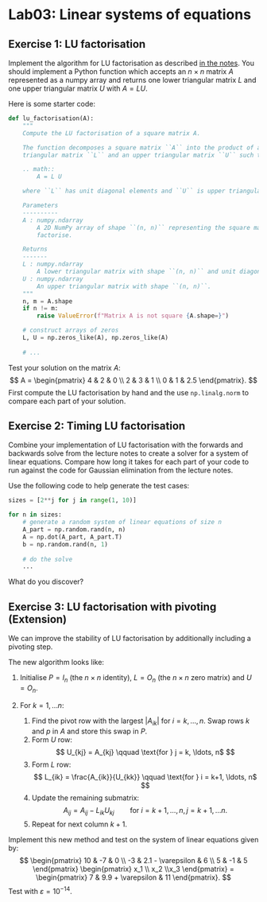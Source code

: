 # Lab03: Linear systems of equations

## Exercise 1: LU factorisation

Implement the algorithm for LU factorisation as described [in the notes](https://comp2870-2526.github.io/linear-algebra-notes/src/lec04.html#sec-LU-factorisation). You should implement a Python function which accepts an $n \times n$ matrix $A$ represented as a numpy array and returns one lower triangular matrix $L$ and one upper triangular matrix $U$ with $A = LU$.

Here is some starter code:
```python
def lu_factorisation(A):
    """
    Compute the LU factorisation of a square matrix A.

    The function decomposes a square matrix ``A`` into the product of a lower
    triangular matrix ``L`` and an upper triangular matrix ``U`` such that:

    .. math::
        A = L U

    where ``L`` has unit diagonal elements and ``U`` is upper triangular.

    Parameters
    ----------
    A : numpy.ndarray
        A 2D NumPy array of shape ``(n, n)`` representing the square matrix to
        factorise.

    Returns
    -------
    L : numpy.ndarray
        A lower triangular matrix with shape ``(n, n)`` and unit diagonal.
    U : numpy.ndarray
        An upper triangular matrix with shape ``(n, n)``.
    """
    n, m = A.shape
    if n != m:
        raise ValueError(f"Matrix A is not square {A.shape=}")

    # construct arrays of zeros
    L, U = np.zeros_like(A), np.zeros_like(A)
    
    # ...
```

Test your solution on the matrix $A$:
$$
A = \begin{pmatrix}
4 & 2 & 0 \\ 2 & 3 & 1 \\ 0 & 1 & 2.5
\end{pmatrix}.
$$
First compute the LU factorisation by hand and the use `np.linalg.norm` to compare each part of your solution.

## Exercise 2: Timing LU factorisation

Combine your implementation of LU factorisation with the forwards and backwards solve from the lecture notes to create a solver for a system of linear equations. Compare how long it takes for each part of your code to run against the code for Gaussian elimination from the lecture notes.

Use the following code to help generate the test cases:

```python
sizes = [2**j for j in range(1, 10)]

for n in sizes:
    # generate a random system of linear equations of size n
    A_part = np.random.rand(n, n)
    A = np.dot(A_part, A_part.T)
    b = np.random.rand(n, 1)
    
    # do the solve
    ...
```

What do you discover?

## Exercise 3: LU factorisation with pivoting (Extension)

We can improve the stability of LU factorisation by additionally including a pivoting step.

The new algorithm looks like:

1. Initialise $P = I_n$ (the $n \times n$ identity), $L = O_n$ (the $n \times n$ zero matrix) and $U = O_n$.
2. For $k = 1, \ldots n$:

    1. Find the pivot row with the largest $|A_{ik}|$ for $i = k, \ldots, n$. Swap rows $k$ and $p$ in $A$ and store this swap in $P$.
    2. Form $U$ row:
       $$
       U_{kj} = A_{kj} \qquad \text{for } j = k, \ldots, n$
       $$
    3. Form $L$ row:
       $$
       L_{ik} = \frac{A_{ik}}{U_{kk}} \qquad \text{for } i = k+1, \ldots, n$
       $$
    4. Update the remaining submatrix:
       $$
       A_{ij} = A_{ij} - L_{ik} U_{kj} \qquad \text{for } i = k+1, \ldots, n, j=k+1, \ldots n.
       $$
    5. Repeat for next column $k+1$.

Implement this new method and test on the system of linear equations given by:
$$
\begin{pmatrix}
10 & -7 & 0 \\ -3 & 2.1 - \varepsilon & 6 \\ 5 & -1 & 5
\end{pmatrix}
\begin{pmatrix}
x_1 \\ x_2 \\x_3
\end{pmatrix}
= \begin{pmatrix}
7 & 9.9 + \varepsilon & 11
\end{pmatrix}.
$$
Test with $\varepsilon = 10^{-14}$.
